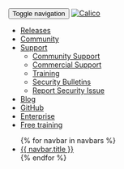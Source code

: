 <nav id="toplevel-nav" class="navbar navbar-default navbar-fixed-top">
	<div class="container-fluid">
		<div class="navbar-header">
			<!-- Hamburger menu for mobile -->
			<button type="button" class="navbar-toggle collapsed" data-toggle="collapse" data-target="#tigera-navbar" aria-expanded="false" aria-controls="tigera-navbar">
				<span class="sr-only">Toggle navigation</span>
				<span class="icon-bar"></span>
				<span class="icon-bar"></span>
				<span class="icon-bar"></span>
			</button>
			<!-- Left brand image -->
			<a class="navbar-brand" href="https://projectcalico.org/">
				<img alt="Calico" src="{{site.baseurl}}/images/brand.png">
			</a>
		</div>
		<div id="tigera-navbar" class="navbar-collapse collapse">
			<ul class="nav navbar-nav navbar-right">
				<li><a data-proofer-ignore href="/releases">Releases</a></li>
				<li><a href="https://www.projectcalico.org/community">Community</a></li>
				<li class="dropdown"
					><a href="#" class="dropdown-toggle" data-toggle="dropdown" role="button" aria-haspopup="true" aria-expanded="false"><span>Support</span><span class="glyphicon glyphicon-triangle-bottom sub-arrow" aria-hidden="true"></span></a>
					<ul class="dropdown-menu dropdown-menu-left">
							<!-- <li><a data-proofer-ignore href="/latest/getting-started/"><i class="fa fa-tachometer" aria-hidden="true"></i> &nbsp; Getting Started</a></li> -->
							<!-- <li><a href="{{site.baseurl}}"><i class="fa fa-book" aria-hidden="true"></i> &nbsp; Documentation</a></li> -->
							<!--<li><a href="https://www.projectcalico.org/tutorials"><i class="fa fa-file-code-o" aria-hidden="true"></i> &nbsp; Tutorials &amp; Examples</a></li>
							<li><a href="/_includes"><i class="fa fa-paper-plane-o" aria-hidden="true"></i> &nbsp; Online Workshops</a></li>-->
							<li><a href="https://www.projectcalico.org/community">Community Support</a></li>
							<li><a href="https://www.tigera.io/tigera-products/calico-essentials/" target="_blank" rel="noopener noreferrer">Commercial Support</a></li>
							<li><a href="https://www.tigera.io/training/" target="_blank" rel="noopener noreferrer">Training</a></li>
							<li><a href="https://www.projectcalico.org/security-bulletins">Security Bulletins</a></li>
							<li><a href="https://www.projectcalico.org/vulnerability-disclosure">Report Security Issue</a></li>
					</ul>
				</li>
				<li><a href="https://www.projectcalico.org/blog">Blog</a></li>
				<li><a href="https://github.com/projectcalico/calico" target="_blank" rel="noopener noreferrer">GitHub</a></li>
				<li><a href="{{site.baseurl}}/calico-enterprise/">Enterprise</a></li>
				<li><a href="https://www.tigera.io/free-training-resources" class="free-training">Free training</a></li>              
			</ul>
			<form class="navbar-form visible-xs">
				<ul class="nav navbar-nav navbar-right">
					{% for navbar in navbars %}
						<li {% if this_pages_navbar == navbar %} class="active"{% endif %}>
							<a href="{{site.baseurl}}{{navbar.path}}">{{ navbar.title }}</a>
						</li>
					{% endfor %}
				</ul>
			</form>
		</div>
	</div>
</nav>